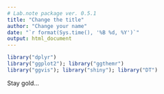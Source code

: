 ```yaml
---
# Lab.note package ver. 0.5.1
title: "Change the title"
author: "Change your name"
date: "`r format(Sys.time(), '%B %d, %Y')`"
output: html_document
---
```


```r
library("dplyr")
library("ggplot2"); library("ggthemr")
library("ggvis"); library("shiny"); library("DT")
```

Stay gold...